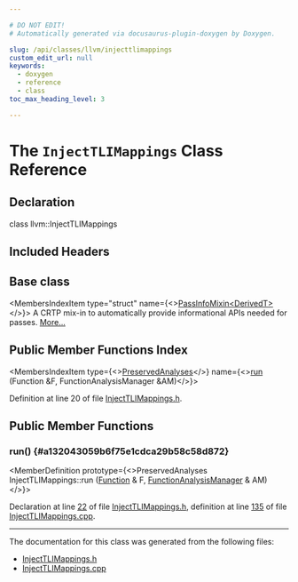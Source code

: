 ```yaml
---

# DO NOT EDIT!
# Automatically generated via docusaurus-plugin-doxygen by Doxygen.

slug: /api/classes/llvm/injecttlimappings
custom_edit_url: null
keywords:
  - doxygen
  - reference
  - class
toc_max_heading_level: 3

---
```





# The `InjectTLIMappings` Class Reference

<DoxygenPage pluginConfig={pluginConfig}>



## Declaration

<CodeBlock>class llvm::InjectTLIMappings</CodeBlock>

## Included Headers

<IncludesList>
<IncludesListItem
  filePath="llvm/Transforms/Utils/InjectTLIMappings.h"
  permalink="/docs/api/files/include/include/llvm/include/llvm/transforms/include/llvm/transforms/utils/injecttlimappings-h"
  isLocal="true" />
</IncludesList>

## Base class

<MembersIndex>

<MembersIndexItem
  type="struct"
  name={<><a href="/docs/api/structs/llvm/passinfomixin">PassInfoMixin&lt;DerivedT&gt;</a></>}>
A CRTP mix-in to automatically provide informational APIs needed for passes. <a href="/docs/api/structs/llvm/passinfomixin/#details">More...</a>
</MembersIndexItem>

</MembersIndex>

## Public Member Functions Index

<MembersIndex>

<MembersIndexItem
  type={<><a href="/docs/api/classes/llvm/preservedanalyses">PreservedAnalyses</a></>}
  name={<><a href="#a132043059b6f75e1cdca29b58c58d872">run</a> (Function &amp;F, FunctionAnalysisManager &amp;AM)</>}>
</MembersIndexItem>

</MembersIndex>


Definition at line 20 of file <a href="/docs/api/files/include/include/llvm/include/llvm/transforms/include/llvm/transforms/utils/injecttlimappings-h">InjectTLIMappings.h</a>.

<SectionDefinition>

## Public Member Functions

### run() {#a132043059b6f75e1cdca29b58c58d872}

<MemberDefinition
  prototype={<>PreservedAnalyses InjectTLIMappings::run (<a href="/docs/api/classes/llvm/function">Function</a> &amp; F, <a href="/docs/api/namespaces/llvm/#adce09a5a0de0e3177eb00e932734af2f">FunctionAnalysisManager</a> &amp; AM)</>}>

Declaration at line <a href="/docs/api/files/include/include/llvm/include/llvm/transforms/include/llvm/transforms/utils/injecttlimappings-h/#l00022">22</a> of file <a href="/docs/api/files/include/include/llvm/include/llvm/transforms/include/llvm/transforms/utils/injecttlimappings-h">InjectTLIMappings.h</a>, definition at line <a href="/docs/api/files/lib/lib/transforms/lib/transforms/utils/injecttlimappings-cpp/#l00135">135</a> of file <a href="/docs/api/files/lib/lib/transforms/lib/transforms/utils/injecttlimappings-cpp">InjectTLIMappings.cpp</a>.
</MemberDefinition>

</SectionDefinition>

<hr/>

The documentation for this class was generated from the following files:

<ul>
<li><a href="/docs/api/files/include/include/llvm/include/llvm/transforms/include/llvm/transforms/utils/injecttlimappings-h">InjectTLIMappings.h</a></li>
<li><a href="/docs/api/files/lib/lib/transforms/lib/transforms/utils/injecttlimappings-cpp">InjectTLIMappings.cpp</a></li>
</ul>

</DoxygenPage>
